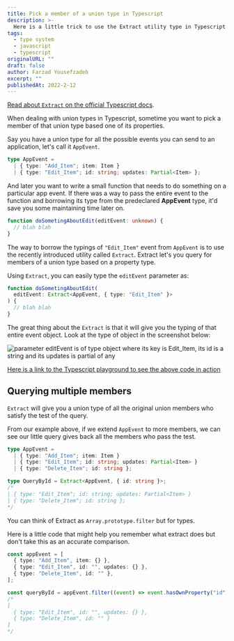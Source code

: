 ```yaml
---
title: Pick a member of a union type in Typescript
description: >-
  Here is a little trick to use the Extract utility type in Typescript to pull out members of a union type by the type of a property of theirs
tags:
  - type system
  - javascript
  - typescript
originalURL: ""
draft: false
author: Farzad Yousefzadeh
excerpt: ""
publishedAt: 2022-2-12
---
```


[Read about `Extract` on the official Typescript docs](https://www.typescriptlang.org/docs/handbook/utility-types.html#extracttype-union).

When dealing with union types in Typescript, sometime you want to pick a member of that union type based one of its properties.

Say you have a union type for all the possible events you can send to an application, let's call it `AppEvent`.

```ts
type AppEvent =
  | { type: "Add_Item"; item: Item }
  | { type: "Edit_Item"; id: string; updates: Partial<Item> };
```

And later you want to write a small function that needs to do something on a particular app event. If there was a way to pass the entire event to the function and borrowing its type from the predeclared **AppEvent** type, it'd save you some maintaining time later on.

```ts
function doSometingAboutEdit(editEvent: unknown) {
  // blah blah
}
```

The way to borrow the typings of `"Edit_Item"` event from `AppEvent` is to use the recently introduced utility called `Extract`. Extract let's you query for members of a union type based on a property type.

Using `Extract`, you can easily type the `editEvent` parameter as:

```ts
function doSometingAboutEdit(
  editEvent: Extract<AppEvent, { type: "Edit_Item" }>
) {
  // blah blah
}
```

The great thing about the `Extract` is that it will give you the typing of that entire event object. Look at the type of object in the screenshot below:

![parameter editEvent is of type object where its key is Edit_Item, its id is a string and its updates is partial of any](https://user-images.githubusercontent.com/8332043/153709890-c0bc4443-9704-4544-901f-2f6c2e7ca869.png)

[Here is a link to the Typescript playground to see the above code in action](https://www.typescriptlang.org/play?jsx=0#code/C4TwDgpgBAksEFsoF4oEMB2IDcAoXokUAgmGAKIBuEGwKuUUAPlAN5SEQBcUARMQBMBAfTiJe2KAEt4CHmKQBfBszYdw3PuQEzRsidIE8AzsABOUjAHNJAVzAC08YzwAKaM8CloANgB4FAD4oRTxcADNbDABjLwB7DCgBOIBlOIQIL2tiACM422BtGQAKCB1C6loecgAPczRYv1IKSuAAGjZOHl4i4D1xRUCASjYVRgB6cagcnzQAC2nZudxFIA)

## Querying multiple members

`Extract` will give you a union type of all the original union members who satisfy the test of the query.

From our example above, if we extend `AppEvent` to more members, we can see our little query gives back all the members who pass the test.

```ts
type AppEvent =
  | { type: "Add_Item"; item: Item }
  | { type: "Edit_Item"; id: string; updates: Partial<Item> }
  | { type: "Delete_Item"; id: string };

type QueryById = Extract<AppEvent, { id: string }>;
/*
| { type: "Edit_Item"; id: string; updates: Partial<Item> }
| { type: "Delete_Item"; id: string };
*/
```

You can think of Extract as `Array.prototype.filter` but for types.

Here is a little code that might help you remember what extract does but don't take this as an accurate comparison.

```ts
const appEvent = [
  { type: "Add_Item", item: {} },
  { type: "Edit_Item", id: "", updates: {} },
  { type: "Delete_Item", id: "" },
];

const queryById = appEvent.filter((event) => event.hasOwnProperty("id"));
/*
[
  { type: "Edit_Item", id: "", updates: {} },
  { type: "Delete_Item", id: "" }
]
*/
```
